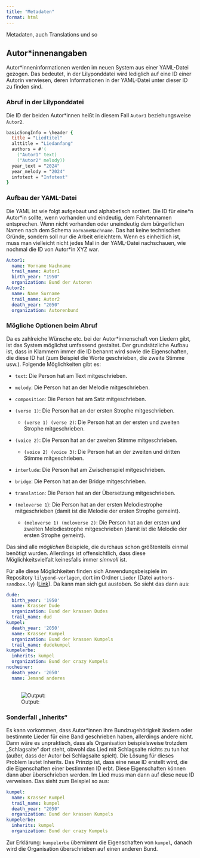 ```yaml
---
title: "Metadaten"
format: html
---
```


Metadaten, auch Translations und so

## Autor\*innenangaben

Autor\*inneninformationen werden im neuen System aus einer YAML-Datei gezogen. Das bedeutet, in der Lilyponddatei wird lediglich auf eine ID einer Autorin verwiesen, deren Informationen in der YAML-Datei unter dieser ID zu finden sind.

### Abruf in der Lilyponddatei

Die ID der beiden Autor\*innen heißt in diesem Fall `Autor1` beziehungsweise `Autor2`.

``` lilypond
basicSongInfo = \header {
  title = "Liedtitel"
  alttitle = "Liedanfang"
  authors = #'(
    ("Autor1" text)
    ("Autor2" melody))
  year_text = "2024"
  year_melody = "2024"
  infotext = "Infotext"
}
```

### Aufbau der YAML-Datei

Die YAML ist wie folgt aufgebaut und alphabetisch sortiert. Die ID für eine\*n Autor\*in sollte, wenn vorhanden und eindeutig, dem Fahrtennamen entsprechen. Wenn nicht vorhanden oder uneindeutig dem bürgerlichen Namen nach dem Schema `VornameNachname`. Das hat keine technischen Gründe, sondern soll nur die Arbeit erleichtern. Wenn es einheitlich ist, muss man vielleicht nicht jedes Mal in der YAML-Datei nachschauen, wie nochmal die ID von Autor\*in XYZ war.

``` yaml
Autor1:
  name: Vorname Nachname
  trail_name: Autor1
  birth_year: "1950"
  organization: Bund der Autoren
Autor2:
  name: Name Surname
  trail_name: Autor2
  death_year: "2050"
  organization: Autorenbund
```

### Mögliche Optionen beim Abruf

Da es zahlreiche Wünsche etc. bei der Autor\*innenschaft von Liedern gibt, ist das System möglichst umfassend gestaltet. Der grundsätzliche Aufbau ist, dass in Klammern immer die ID benannt wird sowie die Eigenschaften, die diese ID hat (zum Beispiel die Worte geschrieben, die zweite Stimme usw.). Folgende Möglichkeiten gibt es:

-   `text`: Die Person hat am Text mitgeschrieben.

-   `melody`: Die Person hat an der Melodie mitgeschrieben.

-   `composition`: Die Person hat am Satz mitgeschrieben.

-   `(verse 1)`: Die Person hat an der ersten Strophe mitgeschrieben.

    -   `(verse 1) (verse 2)`: Die Person hat an der ersten und zweiten Strophe mitgeschrieben.

-   `(voice 2)`: Die Person hat an der zweiten Stimme mitgeschrieben.

    -   `(voice 2) (voice 3)`: Die Person hat an der zweiten und dritten Stimme mitgeschrieben.

-   `interlude`: Die Person hat am Zwischenspiel mitgeschrieben.

-   `bridge`: Die Person hat an der Bridge mitgeschrieben.

-   `translation`: Die Person hat an der Übersetzung mitgeschrieben.

-   `(meloverse 1`): Die Person hat an der ersten Melodiestrophe mitgeschrieben (damit ist die Melodie der ersten Strophe gemeint).

    -   `(meloverse 1) (meloverse 2)`: Die Person hat an der ersten und zweiten Melodiestrophe mitgeschrieben (damit ist die Melodie der ersten Strophe gemeint).

Das sind alle *möglichen* Beispiele, die durchaus schon größtenteils einmal benötigt wurden. Allerdings ist offensichtlich, dass diese Möglichkeitsvielfalt keinesfalls immer *sinnvoll* ist.

Für alle diese Möglichkeiten finden sich Anwendungsbeispiele im Repository `lilypond-vorlagen`, dort im Ordner `Lieder` (Datei `authors-sandbox.ly`) ([Link](https://git.zahlenlabyrinth.de/boernel/lilypond-vorlagen/src/branch/main/lieder/authors_sandbox/authors_sandbox.ly)). Da kann man sich gut austoben. So sieht das dann aus:

``` yaml
dude:
  birth_year: '1950'
  name: Krasser Dude
  organization: Bund der krassen Dudes
  trail_name: dud
kumpel:
  death_year: '2050'
  name: Krasser Kumpel
  organization: Bund der krassen Kumpels
  trail_name: dudekumpel
kumpelerbe:
  inherits: kumpel
  organization: Bund der crazy Kumpels
nocheiner:
  death_year: '2050'
  name: Jemand anderes
  
```

![Output:](images/autor-innen.svg)

### Sonderfall „Inherits“

Es kann vorkommen, dass Autor\*innen ihre Bundzugehörigkeit ändern oder bestimmte Lieder für eine Band geschrieben haben, allerdings andere nicht. Dann wäre es unpraktisch, dass als Organisation beispielsweise trotzdem „Schlagsaite“ dort steht, obwohl das Lied mit Schlagsaite nichts zu tun hat (außer, dass der Autor bei Schlagsaite spielt). Die Lösung für dieses Problem lautet Inherits. Das Prinzip ist, dass eine neue ID erstellt wird, die die Eigenschaften einer bestimmten ID erbt. Diese Eigenschaften können dann aber überschrieben werden. Im Lied muss man dann auf diese neue ID verweisen. Das sieht zum Beispiel so aus:

``` yaml
kumpel:
  name: Krasser Kumpel
  trail_name: kumpel
  death_year: "2050"
  organization: Bund der krassen Kumpels
kumpelerbe:
  inherits: kumpel
  organization: Bund der crazy Kumpels
```

Zur Erklärung: `kumpelerbe` übernimmt die Eigenschaften von `kumpel`, danach wird die Organisation überschrieben auf einen anderen Bund.
